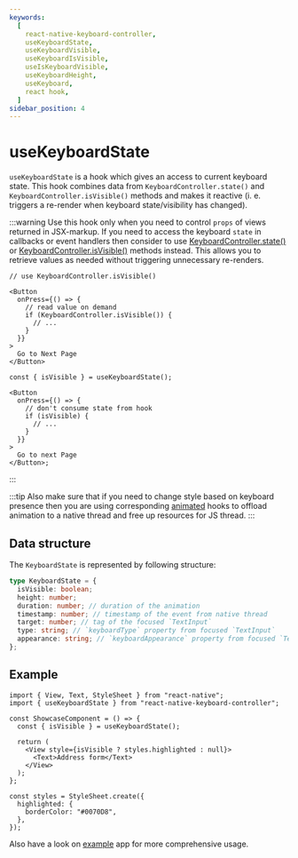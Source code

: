 ```yaml
---
keywords:
  [
    react-native-keyboard-controller,
    useKeyboardState,
    useKeyboardVisible,
    useKeyboardIsVisible,
    useIsKeyboardVisible,
    useKeyboardHeight,
    useKeyboard,
    react hook,
  ]
sidebar_position: 4
---
```


# useKeyboardState

`useKeyboardState` is a hook which gives an access to current keyboard state. This hook combines data from `KeyboardController.state()` and `KeyboardController.isVisible()` methods and makes it reactive (i. e. triggers a re-render when keyboard state/visibility has changed).

:::warning
Use this hook only when you need to control `props` of views returned in JSX-markup. If you need to access the keyboard `state` in callbacks or event handlers then consider to use [KeyboardController.state()](../../keyboard-controller.md#state) or [KeyboardController.isVisible()](../../keyboard-controller.md#isvisible) methods instead. This allows you to retrieve values as needed without triggering unnecessary re-renders.

<div className="code-grid">
<div className="code-block">

```tsx title="✅ Recommended 👍"
// use KeyboardController.isVisible()

<Button
  onPress={() => {
    // read value on demand
    if (KeyboardController.isVisible()) {
      // ...
    }
  }}
>
  Go to Next Page
</Button>
```

</div>
<div className="code-block">

```tsx title="❌ Not recommended 🙅‍♂️"
const { isVisible } = useKeyboardState();

<Button
  onPress={() => {
    // don't consume state from hook
    if (isVisible) {
      // ...
    }
  }}
>
  Go to next Page
</Button>;
```

</div>
</div>

:::

:::tip
Also make sure that if you need to change style based on keyboard presence then you are using corresponding [animated](./use-keyboard-animation) hooks to offload animation to a native thread and free up resources for JS thread.
:::

## Data structure

The `KeyboardState` is represented by following structure:

```ts
type KeyboardState = {
  isVisible: boolean;
  height: number;
  duration: number; // duration of the animation
  timestamp: number; // timestamp of the event from native thread
  target: number; // tag of the focused `TextInput`
  type: string; // `keyboardType` property from focused `TextInput`
  appearance: string; // `keyboardAppearance` property from focused `TextInput`
};
```

## Example

```tsx
import { View, Text, StyleSheet } from "react-native";
import { useKeyboardState } from "react-native-keyboard-controller";

const ShowcaseComponent = () => {
  const { isVisible } = useKeyboardState();

  return (
    <View style={isVisible ? styles.highlighted : null}>
      <Text>Address form</Text>
    </View>
  );
};

const styles = StyleSheet.create({
  highlighted: {
    borderColor: "#0070D8",
  },
});
```

Also have a look on [example](https://github.com/kirillzyusko/react-native-keyboard-controller/tree/main/example) app for more comprehensive usage.
